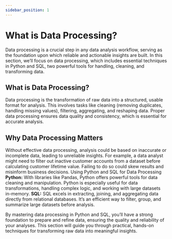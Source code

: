```yaml
---
sidebar_position: 1
---
```


# What is Data Processing?

Data processing is a crucial step in any data analysis workflow, serving as the foundation upon which reliable and actionable insights are built. In this section, we’ll focus on data processing, which includes essential techniques in Python and SQL, two powerful tools for handling, cleaning, and transforming data.

## What is Data Processing?
Data processing is the transformation of raw data into a structured, usable format for analysis. This involves tasks like cleaning (removing duplicates, handling missing values), filtering, aggregating, and reshaping data. Proper data processing ensures data quality and consistency, which is essential for accurate analysis.

## Why Data Processing Matters
Without effective data processing, analysis could be based on inaccurate or incomplete data, leading to unreliable insights. For example, a data analyst might need to filter out inactive customer accounts from a dataset before calculating customer lifetime value. Failing to do so could skew results and misinform business decisions.
Using Python and SQL for Data Processing
**Python:** With libraries like Pandas, Python offers powerful tools for data cleaning and manipulation. Python is especially useful for data transformations, handling complex logic, and working with large datasets in-memory.
**SQL:** SQL excels in extracting, joining, and aggregating data directly from relational databases. It’s an efficient way to filter, group, and summarize large datasets before analysis.

By mastering data processing in Python and SQL, you’ll have a strong foundation to prepare and refine data, ensuring the quality and reliability of your analyses. This section will guide you through practical, hands-on techniques for transforming raw data into meaningful insights.